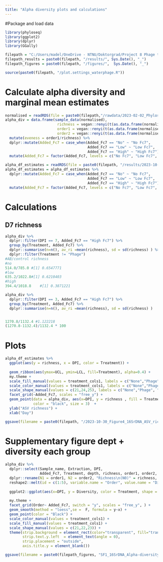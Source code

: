 ---
title: "Alpha diversity plots and calculations"
---

#Package and load data
```{r, message=FALSE}
library(phyloseq)
library(ggplot2)
library(dplyr)
library(GGally)
```

```{r}
filepath = "C:/Users/madel/OneDrive - NTNU/Doktorgrad/Project 8 Phage therapy and AB in semi-cont/R-analysis/GitHubScripts"
filepath_results = paste0(filepath, "/results/", Sys.Date(), "_")
filepath_figures = paste0(filepath, "/figures/",  Sys.Date(), "_")

source(paste0(filepath, "/plot.settings_waterphage.R"))
```

# Calculate alpha diversity and marginal mean estimates
```{r}
normalised = readRDS(file = paste0(filepath,"/rawdata/2023-02-02_Phyloseq_object_scaled-rarified-26447_16SrDNA.RDS"))
alpha_div = data.frame(sample_data(normalised),
                        richness = vegan::renyi(t(as.data.frame(normalised@otu_table)), scales = c(0), hill = TRUE),
                        order1 = vegan::renyi(t(as.data.frame(normalised@otu_table)), scales = c(1), hill = TRUE),
                        order2 = vegan::renyi(t(as.data.frame(normalised@otu_table)), scales = c(2), hill = TRUE)) %>%
  mutate(eveness = order1/richness) %>% 
  dplyr::mutate(Added_Fc7 = case_when(Added_Fc7 == "No" ~ "No Fc7", 
                                      Added_Fc7 == "Low" ~ "Low Fc7", 
                                      Added_Fc7 == "High" ~ "High Fc7")) %>%
  mutate(Added_Fc7 = factor(Added_Fc7, levels = c("No Fc7", "Low Fc7", "High Fc7" ))) 

alpha_df_estimates = readRDS(file = paste0(filepath, "/results/2023-10-30_16SrDNA_ASVrichness_emmip_estimates.RDS"))
alpha_df_estimates = alpha_df_estimates %>%  
  dplyr::mutate(Added_Fc7 = case_when(Added_Fc7 == "No" ~ "No Fc7", 
                                      Added_Fc7 == "Low" ~ "Low Fc7", 
                                      Added_Fc7 == "High" ~ "High Fc7")) %>%
  mutate(Added_Fc7 = factor(Added_Fc7, levels = c("No Fc7", "Low Fc7", "High Fc7" ))) 
```

# Calculations
## D7 richness
```{r}
alpha_div %>% 
  dplyr::filter(DPI == 7, Added_Fc7 == "High Fc7") %>% 
  group_by(Treatment, Added_Fc7) %>% 
  dplyr::summarise(n=n(), av_ri =mean(richness), sd = sd(richness) ) %>%
  dplyr::filter(Treatment != "Phage")
#AB/control richness
#no
514.0/785.0	#[1] 0.6547771
#low
635.2/1022.8#[1] 0.6210403
#high
394.4/1018.8	#[1] 0.3871221
```

```{r}
alpha_div %>% 
  dplyr::filter(DPI == 3, Added_Fc7 == "High Fc7") %>% 
  group_by(Treatment, Added_Fc7) %>% 
  dplyr::summarise(n=n(), av_ri =mean(richness), sd = sd(richness) ) 


1270.8/1132.4 #1.122218
(1270.8-1132.4)/1132.4 * 100
```

# Plots 
```{r}
alpha_df_estimates %>%
  ggplot(aes(y = richness, x = DPI, color = Treatment)) + 
  
  geom_ribbon(aes(ymax=UCL, ymin=LCL, fill=Treatment), alpha=0.4) +
  my.theme + 
  scale_fill_manual(values = treatment_cols1, labels = c("None","Phage", "AB")) + 
  scale_color_manual(values = treatment_cols1, labels = c("None","Phage", "AB")) + 
  scale_shape_manual(values = c(21,24,25), labels = c("None","Phage", "AB")) +
  facet_grid(~Added_Fc7, scales = "free_y") +
  geom_point(data = alpha_div, aes(x=DPI, y = richness , fill = Treatment,  shape = Treatment) , 
             color = "black", size = 3)  + 
  ylab("ASV richness") + 
  xlab("Day")

ggsave(filename = paste0(filepath, "/2023-10-30_Figure4_16SrDNA_ASV_richness.svg"), width = 180, height = 80, units = "mm")
```

# Supplementary figure dept + diversity each group
```{r, warning=FALSE}
alpha_div %>% 
  dplyr::select(Sample_name, Extraction, DPI, 
                Added_Fc7, Treatment, depth, richness, order1, order2, eveness) %>%
  dplyr::rename(N1 = order1, N2 = order2, "Richness\n(N0)" = richness, "Evenness\n (N1/N0)" = eveness, Depth = depth)  %>% 
  reshape2::melt(id = c(1:5), variable.name = "Order", value.name = "Diversity" ) %>%
  
  ggplot2::ggplot(aes(x=DPI, y = Diversity, color = Treatment, shape = Treatment, fill = Treatment)) + 
  
  my.theme +
  facet_grid(Order~ Added_Fc7, switch = "y", scales = "free_y", ) + 
  geom_smooth(method = "loess",se =  F, formula = y~x) + 
  geom_point(color = "Black") + 
  scale_color_manual(values = treatment_cols1) + 
  scale_fill_manual(values = treatment_cols1) + 
  scale_shape_manual(values = c(21,22,23)) +
  theme(strip.background = element_rect(color="transparent", fill="transparent", linetype="solid", size = 1), 
        strip.text.y.left  = element_text(angle = 0), 
        strip.placement = "outside", 
        axis.title.y = element_blank())  

ggsave(filename = paste0(filepath_figures, "SF1_16SrDNA_Alpha-diversity-over-time.png"), width = 180, height = 120, units = "mm")
```

